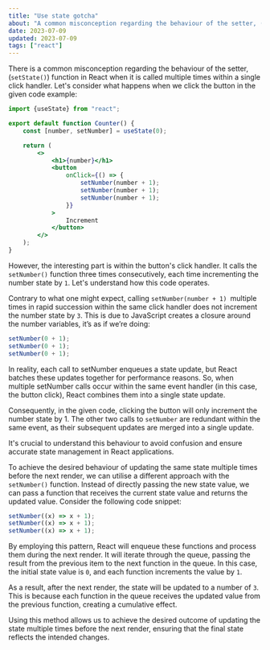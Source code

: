 ```yaml
---
title: "Use state gotcha"
about: "A common misconception regarding the behaviour of the setter, (`setState()`) function in React when it is called multiple times within a single click handler."
date: 2023-07-09
updated: 2023-07-09
tags: ["react"]
---
```


There is a common misconception regarding the behaviour of the setter, (`setState()`) function in React when it is called multiple times within a single click handler. Let's consider what happens when we click the button in the given code example:

```jsx
import {useState} from "react";

export default function Counter() {
	const [number, setNumber] = useState(0);

	return (
		<>
			<h1>{number}</h1>
			<button
				onClick={() => {
					setNumber(number + 1);
					setNumber(number + 1);
					setNumber(number + 1);
				}}
			>
				Increment
			</button>
		</>
	);
}
```

However, the interesting part is within the button's click handler. It calls the `setNumber()` function three times consecutively, each time incrementing the number state by `1`. Let's understand how this code operates.

Contrary to what one might expect, calling `setNumber(number + 1) `multiple times in rapid succession within the same click handler does not increment the number state by `3`. This is due to JavaScript creates a closure around the number variables, it’s as if we’re doing:

```jsx
setNumber(0 + 1);
setNumber(0 + 1);
setNumber(0 + 1);
```

In reality, each call to setNumber enqueues a state update, but React batches these updates together for performance reasons. So, when multiple setNumber calls occur within the same event handler (in this case, the button click), React combines them into a single state update.

Consequently, in the given code, clicking the button will only increment the number state by 1. The other two calls to `setNumber` are redundant within the same event, as their subsequent updates are merged into a single update.

It's crucial to understand this behaviour to avoid confusion and ensure accurate state management in React applications.

To achieve the desired behaviour of updating the same state multiple times before the next render, we can utilise a different approach with the `setNumber()` function. Instead of directly passing the new state value, we can pass a function that receives the current state value and returns the updated value. Consider the following code snippet:

```jsx
setNumber((x) => x + 1);
setNumber((x) => x + 1);
setNumber((x) => x + 1);
```

By employing this pattern, React will enqueue these functions and process them during the next render. It will iterate through the queue, passing the result from the previous item to the next function in the queue. In this case, the initial state value is `0`, and each function increments the value by `1`.

As a result, after the next render, the state will be updated to a number of `3`. This is because each function in the queue receives the updated value from the previous function, creating a cumulative effect.

Using this method allows us to achieve the desired outcome of updating the state multiple times before the next render, ensuring that the final state reflects the intended changes.
